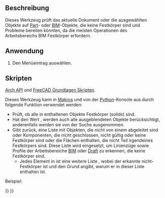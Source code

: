 <languages/>

{{Docnav/de
|[[Arch_MergeWalls/de|WändeZusammenführen]]
|[[Arch_ToggleIfcBrepFlag/de|IfcBrepKennzeichnungUmschalten]]
|[[BIM_Workbench/de|BIM]]
|IconL=Arch_MergeWalls.svg
|IconR=Arch_ToggleIfcBrepFlag.svg
|IconC=Workbench_BIM.svg
}}

{{VeryImportantMessage|DIESER BEFEHL IST BESTANDTEIL DES INTEGRIERTEN ARBEITSBEREICHS [[BIM_Workbench/de|BIM]] IN V1.0<br>
Diese Seite wurde für diese Version aktualisiert.}}

{{GuiCommand/de
|Name=Arch Check
|Name/de=Arch Überprüfen
|MenuLocation=Utils → Check
|Workbenches=[[BIM_Workbench/de|BIM]]
|SeeAlso=[[Arch_CloseHoles/de|Arch LöcherSchließen]]
}}

<span id="Description"></span>
==Beschreibung==

Dieses Werkzeug prüft das aktuelle Dokument oder die ausgewählten Objekte auf [[Part_Workbench/de|Part]]- oder [[BIM_Workbench/de|BIM]]-Objekte, die keine Festkörper sind und Probleme bereiten könnten, da die meisten Operationen des Arbeitsbereichs BIM Festkörper erfordern.

<span id="Usage"></span>
==Anwendung==

# Den Menüeintrag {{MenuCommand|Utils → [[Image:Arch_Check.svg|16px]] Check}} auswählen.

<span id="Scripting"></span>
==Skripten==

{{Emphasis|Siehe auch:}} [[Arch_API/de|Arch API]] und [[FreeCAD_Scripting_Basics/de|FreeCAD Grundlagen Skripten]].

Dieses Werkzeug kann in [[Macros/de|Makros]] und von der [[Python/de|Python]]-Konsole aus durch folgende Funktion verwendet werden:
{{Code|code=
list_bad = check(objectslist, includehidden=False)
}}

* Prüft, ob alle in {{incode|objectslist}} enthaltenen Objekte Festkörper (solids) sind.
* Hat {{incode|includehidden}} den Wert {{incode|True}}, werden auch alle ausgeblendeten Objekte berücksichtigt, anderenfalls werden sie von der Suche ausgenommen.
* Gibt {{incode|list_bad}} zurück, eine Liste mit Objekten, die nicht von einem {{incode|Part::Feature}} abgeleitet sind oder Komponenten, die nicht geschlossen, nicht gültig oder keine Festkörper sind oder die Flächen enthalten, die nicht Teil irgendeines Festkörpers sind. Diese Liste wird eingesetzt, um Linienzüge sowie Profile der Arbeitsbereiche [[BIM_Workbench/de|BIM]] oder [[Draft_Workbench/de|Draft]] zu erkennen, die keine Festkörper sind.
** Jedes Element in {{incode|list_bad}} ist eine weitere Liste {{incode|[object, message]}}, wobei {{incode|object}} der erkannte nicht-Festkörper ist und {{incode|message}} den Grund angibt, warum er in dieser Liste enthalten ist.

Beispiel:

{{Code|code=
import FreeCAD, Draft, Arch

p1 = FreeCAD.Vector(0, 0, 0)
p2 = FreeCAD.Vector(2000, 0, 0)
baseline = Draft.makeLine(p1, p2)
Wall1 = Arch.makeWall(baseline, length=None, width=150, height=2000)
FreeCAD.ActiveDocument.recompute()

Wall2 = Arch.makeWall(None, length=2000, width=200, height=1000)
FreeCAD.ActiveDocument.recompute()

Circle = Draft.makeCircle(450)
Wire = Draft.makeWire([FreeCAD.Vector(1000, 0, 0), FreeCAD.Vector(1500, 1000, 0), FreeCAD.Vector(2500, -1000, 0)])

list_bad = Arch.check([Wall1, Wall2, Circle, Wire], includehidden=True)
print(list_bad)
}}


{{Docnav/de
|[[Arch_MergeWalls/de|WändeZusammenführen]]
|[[Arch_ToggleIfcBrepFlag/de|IfcBrepKennzeichnungUmschalten]]
|[[BIM_Workbench/de|BIM]]
|IconL=Arch_MergeWalls.svg
|IconR=Arch_ToggleIfcBrepFlag.svg
|IconC=Workbench_BIM.svg
}}

{{BIM_Tools_navi{{#translation:}}}}
{{Userdocnavi{{#translation:}}}}